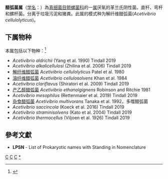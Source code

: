 {{Automatic taxobox
| taxon = Acetivibrio
| authority = Patel et al，1980
| type species = 解纤维醋弧菌<br>Acetivibrio cellulolyticus
| type species authority = Patel et al. 1980
| synonyms =
* ''Herbivorax'' <small>Koeck et al. 2016</small>
* ''Hungateiclostridium'' <small>Zhang et al. 2018</small>
}}
'''醋弧菌属'''（[[学名|学名]]：{{lang|la|''Acetivibrio''}}）為[[真细菌目|真细菌目]][[颤螺菌科|颤螺菌科]]的一[[属|属]]厌氧的革兰氏阴性菌。直杆、弯杆和螺杆菌。分离于垃圾污泥和猪粪。此属的模式种为解纤维醋弧菌(''Acetivibrio cellulolyticus'')。

==下属物种==
本属包括以下物种：<ref>{{cite web |title=Acetivibrio Patel et al., 1980 |url=https://www.gbif.org/species/3226685 |website=GBIF}}</ref>
* ''Acetivibrio aldrichii'' (Yang et al. 1990) Tindall 2019
* ''Acetivibrio alkalicellulosi'' (Zhilina et al. 2006) Tindall 2019
* [[解纤维醋弧菌|解纤维醋弧菌]] ''Acetivibrio cellulolyticus'' Patel et al. 1980
* [[溶纤维醋弧菌|溶纤维醋弧菌]] ''Acetivibrio cellulosolvens'' Khan et al. 1984
* ''Acetivibrio clariflavus'' (Shiratori et al. 2009) Tindall 2019
* [[产乙醇醋弧菌|产乙醇醋弧菌]] ''Acetivibrio ethanolgignens'' Robinson and Ritchie 1981
* ''Acetivibrio mesophilus'' (Rettenmaier et al. 2019) Tindall 2019
* [[杂食醋弧菌|杂食醋弧菌]] ''Acetivibrio multivorans'' Tanaka et al. 1992，多噬醋弧菌
* ''Acetivibrio saccincola'' (Koeck et al. 2016) Tindall 2019
* ''Acetivibrio straminisolvens'' (Kato et al. 2004) Tindall 2019
* ''Acetivibrio thermocellus'' (Viljoen et al. 1926) Tindall 2019

==參考文獻==
{{reflist}}
* '''LPSN''' - List of Prokaryotic names with Standing in Nomenclature

{{taxonbar}}

[[Category:革兰氏阴性菌|C]]
[[Category:_颤螺菌科|C]]
[[Category:1980年描述的分类群|C]]
[[Category:醋弧菌属|*]]